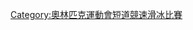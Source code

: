 {{template category|category=[[Category:奥林匹克运动会冠军导航模板|Category:奥林匹克运动会冠军导航模板]]}}
[[Category:奧林匹克運動會短道競速滑冰比賽|Category:奧林匹克運動會短道競速滑冰比賽]]

{{DEFAULTSORT:Category:Short track speed skating Olympic champions templates}}
